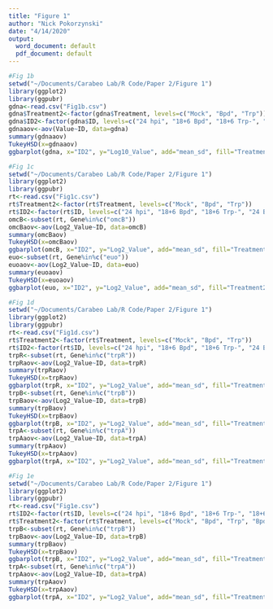 ```yaml
---
title: "Figure 1"
author: "Nick Pokorzynski"
date: "4/14/2020"
output:
  word_document: default
  pdf_document: default
---
```

```r
#Fig 1b
setwd("~/Documents/Carabeo Lab/R Code/Paper 2/Figure 1")
library(ggplot2)
library(ggpubr)
gdna<-read.csv("Fig1b.csv")
gdna$Treatment2<-factor(gdna$Treatment, levels=c("Mock", "Bpd", "Trp"))
gdna$ID2<-factor(gdna$ID, levels=c("24 hpi", "18+6 Bpd", "18+6 Trp-", "24 Bpd", "24 Trp-"))
gdnaaov<-aov(Value~ID, data=gdna)
summary(gdnaaov)
TukeyHSD(x=gdnaaov)
ggbarplot(gdna, x="ID2", y="Log10_Value", add="mean_sd", fill="Treatment2", palette=c("lightsteelblue4", "lightsteelblue1", "lightsteelblue3")) + scale_y_continuous(expand=expand_scale(mult=c(0,0.1))) + ylab(label="Log10 Genome Equivalents/ng gDNA") + rremove("legend") + theme(axis.text.x=element_text(angle=45, hjust=1)) + rremove("xlab") + geom_exec(geomfunc=geom_point, data=gdna, x="ID2", y="Log10_Value", colour="black") + geom_signif(comparisons=list(c("18+6 Bpd", "18+6 Trp-"), c("24 hpi", "18+6 Bpd"), c("24 hpi", "18+6 Trp-"), c("24 Bpd", "24 Trp-"), c("24 hpi", "24 Bpd"), c("24 hpi", "24 Trp-")), annotation=c("ns", "***", "**", "ns", "***", "***"), y_position=c(5, 5.5, 6, 4, 6.5, 7)) + theme(line=element_line(size=1, colour="black"), panel.border=element_rect(colour="black", fill="NA", size=1))
```

```r
#Fig 1c
setwd("~/Documents/Carabeo Lab/R Code/Paper 2/Figure 1")
library(ggplot2)
library(ggpubr)
rt<-read.csv("Fig1c.csv")
rt$Treatment2<-factor(rt$Treatment, levels=c("Mock", "Bpd", "Trp"))
rt$ID2<-factor(rt$ID, levels=c("24 hpi", "18+6 Bpd", "18+6 Trp-", "24 Bpd", "24 Trp-"))
omcB<-subset(rt, Gene%in%c("omcB"))
omcBaov<-aov(Log2_Value~ID, data=omcB)
summary(omcBaov)
TukeyHSD(x=omcBaov)
ggbarplot(omcB, x="ID2", y="Log2_Value", add="mean_sd", fill="Treatment2", palette=c("lightsteelblue4", "lightsteelblue1", "lightsteelblue3"), title="omcB") + scale_y_continuous(expand=expand_scale(mult=c(0,0.1))) + ylab(label="Log2 Transcript Expression") + rremove("legend") + theme(axis.text.x=element_text(angle=45, hjust=1)) + rremove("xlab") + geom_exec(geomfunc=geom_point, data=omcB, x="ID2", y="Log2_Value", colour="black") + geom_signif(comparisons=list(c("24 hpi", "18+6 Bpd"), c("24 hpi", "18+6 Trp-"), c("24 hpi", "24 Bpd"), c("24 hpi", "24 Trp-")), annotation=c("ns", "ns", "***", "***"), y_position=c(10, 11, 12, 13)) + theme(line=element_line(size=1, colour="black"), panel.border=element_rect(colour="black", fill="NA", size=1)) + theme(plot.title=element_text(hjust='0.5', face="italic"))
euo<-subset(rt, Gene%in%c("euo"))
euoaov<-aov(Log2_Value~ID, data=euo)
summary(euoaov)
TukeyHSD(x=euoaov)
ggbarplot(euo, x="ID2", y="Log2_Value", add="mean_sd", fill="Treatment2", palette=c("lightsteelblue4", "lightsteelblue1", "lightsteelblue3"), title="euo") + scale_y_continuous(expand=expand_scale(mult=c(0,0.1))) + ylab(label="Log2 Transcript Expression") + rremove("legend") + theme(axis.text.x=element_text(angle=45, hjust=1)) + rremove("xlab") + geom_exec(geomfunc=geom_point, data=euo, x="ID2", y="Log2_Value", colour="black") + geom_signif(comparisons=list(c("24 hpi", "18+6 Bpd"), c("24 hpi", "18+6 Trp-"), c("24 hpi", "24 Bpd"), c("24 hpi", "24 Trp-")), annotation=c("ns", "ns", "***", "*"), y_position=c(10, 11, 12, 13)) + theme(line=element_line(size=1, colour="black"), panel.border=element_rect(colour="black", fill="NA", size=1)) + theme(plot.title=element_text(hjust='0.5', face="italic"))
```


```r
#Fig 1d
setwd("~/Documents/Carabeo Lab/R Code/Paper 2/Figure 1")
library(ggplot2)
library(ggpubr)
rt<-read.csv("Fig1d.csv")
rt$Treatment2<-factor(rt$Treatment, levels=c("Mock", "Bpd", "Trp"))
rt$ID2<-factor(rt$ID, levels=c("24 hpi", "18+6 Bpd", "18+6 Trp-", "24 Bpd", "24 Trp-"))
trpR<-subset(rt, Gene%in%c("trpR"))
trpRaov<-aov(Log2_Value~ID, data=trpR)
summary(trpRaov)
TukeyHSD(x=trpRaov)
ggbarplot(trpR, x="ID2", y="Log2_Value", add="mean_sd", fill="Treatment2", palette=c("lightsteelblue4", "lightsteelblue1", "lightsteelblue3"), title="trpR") + scale_y_continuous(expand=expand_scale(mult=c(0,0.1))) + ylab(label="Log2 Transcript Expression") + rremove("legend") + theme(axis.text.x=element_text(angle=45, hjust=1)) + rremove("xlab") + geom_exec(geomfunc=geom_point, data=trpR, x="ID2", y="Log2_Value", colour="black") + geom_signif(comparisons=list(c("24 hpi", "18+6 Bpd"), c("24 hpi", "18+6 Trp-"), c("24 hpi", "24 Bpd"), c("24 hpi", "24 Trp-"), c("18+6 Bpd", "18+6 Trp-"), c("24 Bpd", "24 Trp-")), annotation=c("ns", "***", "***", "***", "***", "***"), y_position=c(5, 11, 12, 13, 9.5, 10.5)) + theme(line=element_line(size=1, colour="black"), panel.border=element_rect(colour="black", fill="NA", size=1)) + theme(plot.title=element_text(hjust='0.5', face="italic"))
trpB<-subset(rt, Gene%in%c("trpB"))
trpBaov<-aov(Log2_Value~ID, data=trpB)
summary(trpBaov)
TukeyHSD(x=trpBaov)
ggbarplot(trpB, x="ID2", y="Log2_Value", add="mean_sd", fill="Treatment2", palette=c("lightsteelblue4", "lightsteelblue1", "lightsteelblue3"), title="trpB") + scale_y_continuous(expand=expand_scale(mult=c(0,0.1))) + ylab(label="Log2 Transcript Expression") + rremove("legend") + theme(axis.text.x=element_text(angle=45, hjust=1)) + rremove("xlab") + geom_exec(geomfunc=geom_point, data=trpB, x="ID2", y="Log2_Value", colour="black") + geom_signif(comparisons=list(c("24 hpi", "18+6 Bpd"), c("24 hpi", "18+6 Trp-"), c("24 hpi", "24 Bpd"), c("24 hpi", "24 Trp-"), c("18+6 Bpd", "18+6 Trp-"), c("24 Bpd", "24 Trp-")), annotation=c("**", "***", "***", "***", "***", "***"), y_position=c(5, 11, 12, 13, 9.5, 10.5)) + theme(line=element_line(size=1, colour="black"), panel.border=element_rect(colour="black", fill="NA", size=1)) + theme(plot.title=element_text(hjust='0.5', face="italic"))
trpA<-subset(rt, Gene%in%c("trpA"))
trpAaov<-aov(Log2_Value~ID, data=trpA)
summary(trpAaov)
TukeyHSD(x=trpAaov)
ggbarplot(trpA, x="ID2", y="Log2_Value", add="mean_sd", fill="Treatment2", palette=c("lightsteelblue4", "lightsteelblue1", "lightsteelblue3"), title="trpA") + scale_y_continuous(expand=expand_scale(mult=c(0,0.1))) + ylab(label="Log2 Transcript Expression") + rremove("legend") + theme(axis.text.x=element_text(angle=45, hjust=1)) + rremove("xlab") + geom_exec(geomfunc=geom_point, data=trpA, x="ID2", y="Log2_Value", colour="black") + geom_signif(comparisons=list(c("24 hpi", "18+6 Bpd"), c("24 hpi", "18+6 Trp-"), c("24 hpi", "24 Bpd"), c("24 hpi", "24 Trp-"), c("18+6 Bpd", "18+6 Trp-"), c("24 Bpd", "24 Trp-")), annotation=c("***", "***", "***", "***", "***", "***"), y_position=c(5, 11, 12, 13, 9.5, 10.5)) + theme(line=element_line(size=1, colour="black"), panel.border=element_rect(colour="black", fill="NA", size=1)) + theme(plot.title=element_text(hjust='0.5', face="italic"))
```

```r
#Fig 1e
setwd("~/Documents/Carabeo Lab/R Code/Paper 2/Figure 1")
library(ggplot2)
library(ggpubr)
rt<-read.csv("Fig1e.csv")
rt$ID2<-factor(rt$ID, levels=c("24 hpi", "18+6 Bpd", "18+6 Trp-", "18+6 Bpd + Trp-"))
rt$Treatment2<-factor(rt$Treatment, levels=c("Mock", "Bpd", "Trp", "Bpd + Trp"))
trpB<-subset(rt, Gene%in%c("trpB"))
trpBaov<-aov(Log2_Value~ID, data=trpB)
summary(trpBaov)
TukeyHSD(x=trpBaov)
ggbarplot(trpB, x="ID2", y="Log2_Value", add="mean_sd", fill="Treatment2", palette=c("darkseagreen4", "darkseagreen", "darkseagreen3", "darkseagreen1"), title="trpB") + scale_y_continuous(expand=expand_scale(mult=c(0,0.1))) + ylab(label="Log2 Transcript Expression") + rremove("legend") + theme(axis.text.x=element_text(angle=45, hjust=1)) + rremove("xlab") + geom_exec(geomfunc=geom_point, data=trpB, x="ID2", y="Log2_Value", colour="black") + geom_signif(comparisons=list(c("18+6 Trp-", "18+6 Bpd + Trp-"), c("24 hpi", "18+6 Bpd"), c("24 hpi", "18+6 Trp-"), c("24 hpi", "18+6 Bpd + Trp-")), annotation=c("ns", "***", "***", "***"), y_position=c(10, 11, 12, 13)) + theme(line=element_line(size=1, colour="black"), panel.border=element_rect(colour="black", fill="NA", size=1)) + theme(plot.title=element_text(hjust='0.5', face="italic"))
trpA<-subset(rt, Gene%in%c("trpA"))
trpAaov<-aov(Log2_Value~ID, data=trpA)
summary(trpAaov)
TukeyHSD(x=trpAaov)
ggbarplot(trpA, x="ID2", y="Log2_Value", add="mean_sd", fill="Treatment2", palette=c("darkseagreen4", "darkseagreen", "darkseagreen3", "darkseagreen1"), title="trpA") + scale_y_continuous(expand=expand_scale(mult=c(0,0.1))) + ylab(label="Log2 Transcript Expression") + rremove("legend") + theme(axis.text.x=element_text(angle=45, hjust=1)) + rremove("xlab") + geom_exec(geomfunc=geom_point, data=trpA, x="ID2", y="Log2_Value", colour="black") + geom_signif(comparisons=list(c("18+6 Trp-", "18+6 Bpd + Trp-"), c("24 hpi", "18+6 Bpd"), c("24 hpi", "18+6 Trp-"), c("24 hpi", "18+6 Bpd + Trp-")), annotation=c("ns", "**", "***", "***"), y_position=c(10, 11, 12, 13)) + theme(line=element_line(size=1, colour="black"), panel.border=element_rect(colour="black", fill="NA", size=1)) + theme(plot.title=element_text(hjust='0.5', face="italic"))
```
